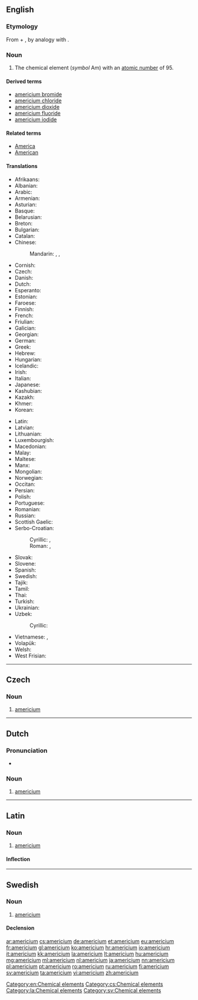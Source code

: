 {{also|Americium}}
==English==
{{elements|Am|plutonium|Pu|curium|Cm}}

===Etymology===
From {{term|America|Americ(as)}} + {{term|-ium}}, by analogy with {{term|europium}}.

===Noun===
{{en-noun|-}}
{{wikipedia}}

# The chemical element (''symbol'' Am) with an [[atomic number]] of 95.

====Derived terms====
* [[americium bromide]]
* [[americium chloride]]
* [[americium dioxide]]
* [[americium fluoride]]
* [[americium iodide]]

====Related terms====
* [[America]]
* [[American]]

====Translations====
{{trans-top|chemical element with atomic number 95}}
* Afrikaans: {{t-|af|americium}}
* Albanian: {{t-|sq|americ}}
* Arabic: {{t-|ar|أمريكيوم|m|tr=ʾamríkyum}}
* Armenian: {{t-|hy|ամերիցիում}}
* Asturian: {{t-|ast|americiu|m}}
* Basque: {{t-|eu|amerizioa}}
* Belarusian: {{t-|be|амерыцый|m}}
* Breton: {{t-|br|amerikiom}}
* Bulgarian: {{t-|bg|америций|m}}
* Catalan: {{t+|ca|americi}}
* Chinese:
*: Mandarin: {{t|cmn|鎇}}, {{t|cmn|镅|tr=méi}}, {{t|cmn|鋂|tr=méi}} {{qualifier|Taiwan}}
* Cornish: {{t-|kw|amerycanyum}}
* Czech: {{t+|cs|americium|n}}
* Danish: {{t-|da|americium}}
* Dutch: {{t+|nl|americium|n}}
* Esperanto: {{t-|eo|americio}}
* Estonian: {{t-|et|ameriitsium}}
* Faroese: {{t-|fo|americium}}
* Finnish: {{t+|fi|amerikium}}
* French: {{t+|fr|américium|m}}
* Friulian: {{tø|fur|americi}}
* Galician: {{t+|gl|americio}}
* Georgian: {{t-|ka|ამერიციუმი}}
* German: {{t+|de|Americium|n}}
* Greek: {{t+|el|αμερίκιο|n}}
* Hebrew: {{t+|he|אמריציום|tr=amerítsiyum}}
* Hungarian: {{t+|hu|amerícium}}
* Icelandic: {{t+|is|ameríkín}}
* Irish: {{t-|ga|aimeiriciam}}
* Italian: {{t+|it|americio|m}}
* Japanese: {{t+|ja|アメリシウム|tr=amerishiumu}}
* Kashubian: {{t-|csb|amerik}}
* Kazakh: {{t-|kk|америций|tr=amerïtsïy}}
* Khmer: {{t-|km|អាមេរិស្យូម|tr=aameirisyuum}}
* Korean: {{t+|ko|아메리슘|tr=amerisyum}}
{{trans-mid}}
* Latin: {{t+|la|americium|n}}
* Latvian: {{t-|lv|amerīcijs}}
* Lithuanian: {{t+|lt|americis}}
* Luxembourgish: {{t-|lb|Amerizium}}
* Macedonian: {{t-|mk|америциум|m}}
* Malay: {{t-|ms|amerisium}}
* Maltese: {{t-|mt|amerizjum}}
* Manx: {{t-|gv|americium}}
* Mongolian: {{t-|mn|америци|tr=ameritsi|sc=Cyrl}}
* Norwegian: {{t-|no|americium}}
* Occitan: {{t-|oc|americi}}
* Persian: {{t-|fa|آمریکیوم|tr=âmerikiyom|sc=fa-Arab}}
* Polish: {{t+|pl|ameryk|m}}
* Portuguese: {{t+|pt|amerício|m}}
* Romanian: {{t+|ro|americiu|n}}
* Russian: {{t+|ru|америций|m|tr=amerícij}}
* Scottish Gaelic: {{t-|gd|aimeiriciam}}
* Serbo-Croatian:
*: Cyrillic: {{t-|sh|америциjум|m|sc=Cyrl}}, {{t-|sh|америциj|m|sc=Cyrl}}
*: Roman: {{t-|sh|americijum|m}}, {{t-|sh|americij|m}}
* Slovak: {{t-|sk|americium|n}}
* Slovene: {{t+|sl|americij|m}}
* Spanish: {{t+|es|americio|m}}
* Swedish: {{t+|sv|americium|n}}
* Tajik: {{t-|tg|америций}}
* Tamil: {{t-|ta|அமெரிகியம்|tr=amerikiyam}}
* Thai: {{t-|th|อะเมริเซียม|tr=àmērísiam}}
* Turkish: {{t+|tr|amerikyum}}
* Ukrainian: {{t-|uk|америцiй|m}}
* Uzbek: {{t-|uz|ameritsiy}}
*: Cyrillic: {{t-|uz|америций|sc=Cyrl}}
* Vietnamese: {{t-|vi|Amerixi}}, {{t+|vi|Ameriđi}}
* Volapük: {{t-|vo|lamerikin}}
* Welsh: {{t-|cy|americiwm}}
* West Frisian: {{t-|fy|americium}}
{{trans-bottom}}


[[Category:en:Chemical elements]]

----

==Czech==

===Noun===
{{cs-noun|g=n}}

# [[#English|americium]] {{gloss|the chemical element with an atomic number of 95}}

[[Category:cs:Chemical elements]]

----

==Dutch==
{{wikipedia|lang=nl}}
{{elements|Am|plutonium|Pu|curium|Cm|lang=nl}}

===Pronunciation===
* {{audio|Nl-americium.ogg|Audio}}

===Noun===
{{nl-noun|n|-|-}}

# [[#English|americium]]

----

==Latin==
{{wikipedia|lang=la}}

===Noun===
{{la-noun|americium|americii|americiī|n|second}}

# [[#English|americium]]

====Inflection====
{{la-decl-2nd-N|americi}}

[[Category:la:Chemical elements]]

----

==Swedish==
{{wikipedia|lang=sv}}

===Noun===
{{sv-noun|n}}

# [[#English|americium]]

====Declension====
{{sv-noun-unc-irreg-n|2=americiumet}}

[[Category:sv:Chemical elements]]

[[ar:americium]]
[[cs:americium]]
[[de:americium]]
[[et:americium]]
[[eu:americium]]
[[fr:americium]]
[[gl:americium]]
[[ko:americium]]
[[hr:americium]]
[[io:americium]]
[[it:americium]]
[[kk:americium]]
[[la:americium]]
[[lt:americium]]
[[hu:americium]]
[[mg:americium]]
[[ml:americium]]
[[nl:americium]]
[[ja:americium]]
[[nn:americium]]
[[pl:americium]]
[[pt:americium]]
[[ro:americium]]
[[ru:americium]]
[[fi:americium]]
[[sv:americium]]
[[ta:americium]]
[[vi:americium]]
[[zh:americium]]